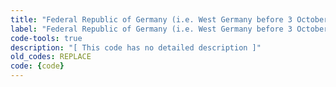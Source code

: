 ```yaml
---
title: "Federal Republic of Germany (i.e. West Germany before 3 October 1990)"
label: "Federal Republic of Germany (i.e. West Germany before 3 October 1990)"
code-tools: true
description: "[ This code has no detailed description ]"
old_codes: REPLACE
code: {code}
---
```

